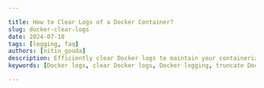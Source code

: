 ```yaml
---

title: How to Clear Logs of a Docker Container?
slug: docker-clear-logs
date: 2024-07-18
tags: [logging, faq]
authors: [nitin_gouda]
description: Efficiently clear Docker logs to maintain your containerized apps’ performance and reliability. Learn methods like truncating, deleting logs, using logging drivers, and automation techniques.
keywords: [Docker logs, clear Docker logs, Docker logging, truncate Docker logs, delete Docker logs, Docker log management, Docker log rotation, Docker logging drivers, automate Docker logs, Docker performance maintenance]

---
```


<head>
<script
    type="application/ld+json"
    dangerouslySetInnerHTML={{ __html: JSON.stringify({
  "@context": "https://schema.org",
  "@type": "TechArticle",
  "headline": "How to Clear Logs of a Docker Container?",
  "alternativeHeadline": "Efficiently clear Docker logs to maintain your containerized apps’ performance and reliability.",
  "author": {
    "@type": "Person",
    "name": "Nitin Gouda"
  },
  "publisher": {
    "@type": "Organization",
    "name": "SigNoz",
    "logo": {
      "@type": "ImageObject",
      "url": "https://signoz.io/img/SigNozLogo-orange.svg"
    }
  },
  "datePublished": "2024-07-18T00:00:00Z",
  "dateModified": "2024-07-18T00:00:00Z",
  "mainEntityOfPage": {
    "@type": "WebPage",
    "@id": "https://signoz.io/guides/docker-clear-logs/"
  },
  "description": "Efficiently clear Docker logs to maintain your containerized apps’ performance and reliability. Learn methods like truncating, deleting logs, using logging drivers, and automation techniques.",
  "keywords": "Docker logs, clear Docker logs, Docker logging, truncate Docker logs, delete Docker logs, Docker log management, Docker log rotation, Docker logging drivers, automate Docker logs, Docker performance maintenance",
  "articleSection": "Technology",
  "inLanguage": "en",
  "isPartOf": {
    "@type": "Blog",
    "name": "SigNoz Blog",
    "url": "https://signoz.io/blog/"
  },
  "about": [
    {
      "@type": "Thing",
      "name": "Docker Logs",
      "description": "Logs generated by Docker containers, capturing both standard output and standard error."
    },
    {
      "@type": "Thing",
      "name": "Log Management",
      "description": "Techniques and practices for efficiently handling log files generated by applications and systems."
    },
    {
      "@type": "Thing",
      "name": "Log Rotation",
      "description": "The process of managing log files by periodically archiving and clearing old logs."
    }
  ],
  "mentions": [
    {
      "@type": "SoftwareApplication",
      "name": "Docker",
      "applicationCategory": "Containerization Platform"
    },
    {
      "@type": "SoftwareApplication",
      "name": "SigNoz",
      "applicationCategory": "Observability Platform"
    }
  ],
  "mainEntity": {
    "@type": "FAQPage",
    "mainEntity": [
      {
        "@type": "Question",
        "name": "How to Clear Docker Logs for a Container?",
        "acceptedAnswer": {
          "@type": "Answer",
          "text": "To clear Docker logs for a specific container, you can truncate the log file using the following command:\ntruncate -s 0 /var/lib/docker/containers/<container_id>/<container_id>-json.log\nReplace <container_id> with the actual container ID."
        }
      },
      {
        "@type": "Question",
        "name": "How to Clear Logs of Running Docker Containers?",
        "acceptedAnswer": {
          "@type": "Answer",
          "text": "It's recommended to stop the running container before clearing logs to avoid potential issues. Use the following command to stop the container:\ndocker stop <container_id>\nThen, you can truncate or delete the log file as needed."
        }
      },
      {
        "@type": "Question",
        "name": "Clearing Docker Logs on a Schedule",
        "acceptedAnswer": {
          "@type": "Answer",
          "text": "You can use logrotate to schedule automatic log rotation for Docker logs. Create a logrotate configuration file in /etc/logrotate.d/ and specify the rotation rules for Docker container logs."
        }
      },
      {
        "@type": "Question",
        "name": "How to Safely Remove Docker Host Logs?",
        "acceptedAnswer": {
          "@type": "Answer",
          "text": "To safely remove Docker host logs, stop the Docker service and then delete the log files. Restart the Docker service after deletion to ensure uninterrupted operation:\nsudo systemctl stop docker\nsudo rm /var/lib/docker/containers/*/*.log\nsudo systemctl start docker"
        }
      },
      {
        "@type": "Question",
        "name": "Clearing Logs for a Specific Container",
        "acceptedAnswer": {
          "@type": "Answer",
          "text": "To clear logs for a specific container, use the truncate command to reset the log file:\ntruncate -s 0 /var/lib/docker/containers/<container_id>/<container_id>-json.log\nMake sure to replace <container_id> with the actual container ID."
        }
      },
      {
        "@type": "Question",
        "name": "Clearing Logs for All Containers",
        "acceptedAnswer": {
          "@type": "Answer",
          "text": "To clear logs for all containers, iterate through the log files and truncate each one:\nfor log in /var/lib/docker/containers/*/*.log; do truncate -s 0 \"$log\"; done\nThis will reset the logs for all containers running on the host."
        }
      }
    ]
  },
  "tutorial": {
    "@type": "HowTo",
    "name": "How to Clear Docker Logs",
    "step": [
      {
        "@type": "HowToStep",
        "name": "Stop Running Container",
        "text": "Run the below command to stop your running container(s):\ndocker stop <container_id>"
      },
      {
        "@type": "HowToStep",
        "name": "Truncate Log Files",
        "text": "To truncate log files from a Docker container, use the following command:\ntruncate -s 0 /var/lib/docker/containers/<container_id>/<container_id>-json.log\nReplace <container_id> with the ID of the actual container."
      },
      {
        "@type": "HowToStep",
        "name": "Delete Log Files",
        "text": "To delete a log file from a Docker container, use the following command:\nrm /var/lib/docker/containers/<container_id>/<container_id>-json.log\nOnce the log file is deleted, restart Docker to ensure uninterrupted operation:\nsudo systemctl restart docker"
      },
      {
        "@type": "HowToStep",
        "name": "Using Docker's Built-In Logging Drivers",
        "text": "Docker’s built-in logging drivers allow you to configure how logs are collected, stored, and forwarded. By default, Docker uses the json-file logging driver, which stores logs in JSON format on the local disk.\nTo configure the logging driver globally, edit the Docker daemon configuration file:\nsudo nano /etc/docker/daemon.json\nAdd or update the logging driver configuration to include log rotation options:\n{\n  \"log-driver\": \"json-file\",\n  \"log-opts\": {\n    \"max-size\": \"10m\",\n    \"max-file\": \"3\"\n  }\n}\nAfter making changes, restart the Docker daemon to apply them:\nsudo systemctl restart docker"
      },
      {
        "@type": "HowToStep",
        "name": "Using Logrotate",
        "text": "To clear Docker logs using Logrotate, create a Logrotate configuration file specifically for Docker logs in the /etc/logrotate.d/ directory:\nsudo nano /etc/logrotate.d/docker-container-logs\nAdd the below configuration in the file:\n/var/lib/docker/containers/*/*.log {\n    rotate 7\n    daily\n    compress\n    missingok\n    delaycompress\n    copytruncate\n    notifempty\n    create 0640 root root\n}\nYou can customize the Logrotate configuration further to suit your needs."
      },
      {
        "@type": "HowToStep",
        "name": "Automating Log Rotation using Docker Compose",
        "text": "If you are running your Docker containers using Docker Compose, you can directly configure log rotation in your Docker Compose file. Modify the docker-compose.yml file by adding logging configurations for each service.\nAfter configuring, start the containers using the below command:\ndocker compose up -d"
      },
      {
        "@type": "HowToStep",
        "name": "Monitor Docker Logs with SigNoz",
        "text": "To effectively monitor Docker logs, use SigNoz for end-to-end monitoring, troubleshooting, and alerting capabilities. Create a SigNoz Cloud account and set up OpenTelemetry Collector to send logs to SigNoz."
      }
    ]
  }
}) }}
  />
</head>


Clearing Docker logs is important for maintaining the performance and reliability of your containerized applications. Docker logs can grow rapidly, consuming significant amounts of disk space. If not cleared regularly, this can lead to disk space exhaustion, causing applications to fail or the host system to become unresponsive.

This guide discusses Docker logs, methods for clearing them, and how they can be monitored.

## Understanding Docker Logs

Docker logs are the output generated by applications running inside Docker containers, capturing both the standard output (stdout) and standard error (stderr). These logs provide visibility into application behavior, performance metrics, and error messages, essential for troubleshooting, monitoring, and operational insights.

<Figure src="/img/guides/2024/07/docker-clear-logs-Screenshot_2024-07-16_at_5.01.07_AM.webp" alt="Docker logs" caption="Docker logs" />


## Methods to Clear Docker Logs

There are different methods that can be used in clearing Docker logs which will be discussed in this section.

Note: It's recommended to stop running containers before clearing logs. This prevents potential issues and ensures no new logs are generated during the process.

Run the below command to stop your running container(s):

```docker
docker stop <container_id>
```

### 1. Truncating Log Files

Truncating log files is essential for reducing the storage space occupied by logs. This process becomes necessary when log files grow too large, potentially impacting the system or the application running on it. Truncation provides a quick fix for urgent disk space recovery or emergency maintenance.

To truncate log files from a Docker container, use the following command:

```bash
truncate -s 0 /var/lib/docker/containers/<container_id>/<container_id>-json.log
```

Replace `<container_id>` with the ID of the actual container.

### 2. Deleting Log Files

Deleting log files involves removing them entirely from the system. While this method helps manage disk space, it comes with inherent risks and considerations. Deleting a log file removes all stored log data, so it's crucial to ensure compliance with any regulatory or compliance requirements regarding log retention.

To delete a log file from a Docker container, use the following command:

```bash
rm /var/lib/docker/containers/<container_id>/<container_id>-json.log
```

Once the log file is deleted, restart Docker to ensure uninterrupted operation:

```bash
sudo systemctl restart docker
```

### 3. Using Docker's Built-In Logging Drivers

Docker’s built-in logging drivers allow you to configure how logs are collected, stored, and forwarded. By default, Docker uses the `json-file` logging driver, which stores logs in JSON format on the local disk. 

Here are some other available logging drivers:

- syslog: Sends logs to a syslog server.
- journald: Integrates with the systemd journal.
- awslogs: Sends logs to Amazon CloudWatch.

The `json-file` logging driver supports log rotation, automatically clearing old logs by limiting file size and count. You can configure the logging driver globally by editing the Docker daemon configuration file:

```bash
sudo nano /etc/docker/daemon.json
```

Add or update the logging driver configuration to include log rotation options:

```docker
{
  "log-driver": "json-file",
  "log-opts": {
    "max-size": "10m",
    "max-file": "3"
  }
}
```

After making changes, restart the Docker daemon to apply them:

```bash
sudo systemctl restart docker
```

Alternatively, you can apply these settings at the container level using the `docker run` command:

```docker
docker run --log-driver=json-file --log-opt max-size=10m --log-opt max-file=3 -d <my-container-id>
```

### 4. Using Logrotate

Logrotate is a powerful tool used to manage the log files generated by various services, including Docker. It assists in deleting, rotating, and compressing old log files to keep them from taking up too much disk space. Logrotate is typically managed by a daily cron job that executes the log rotation based on the defined configurations. 

To clear Docker logs using Logrotate, you need to create a Logrotate configuration file specifically for Docker logs in the `/etc/logrotate.d/` directory. This file will define how Logrotate should handle the log rotation for Docker containers.

```bash
sudo nano /etc/logrotate.d/docker-container-logs
```

 Add the below configuration in the file:

```bash
/var/lib/docker/containers/*/*.log {
    rotate 7
    daily
    compress
    missingok
    delaycompress
    copytruncate
    notifempty
    create 0640 root root
}
```

The above configuration instructs Logrotate on how to rotate Docker container logs. Here is a breakdown:

- `/var/lib/docker/containers/*/*.log`: This is the file pattern that matches all Docker container log files. The asterisks (*) act as wildcards, meaning this rule applies to all log files within any subdirectory of `/var/lib/docker/containers/`.
- `rotate 7`: Keep 7 rotations of the log files. Older logs will be removed after this number is reached.
- `daily`: Rotate logs daily.
- `compress`: Compress rotated logs using gzip.
- `missingok`: Don't throw an error if a log file doesn't exist.
- `delaycompress`: Delay compression until the next rotation cycle. This helps if an application is still writing to the original log file.
- `copytruncate`: Create a copy of the current log file, then empty the original. This is useful to avoid interrupting applications that are actively writing to the log.
- `notifempty`: Don't rotate the log if it's empty.
- `create 0640 root root`: Create new log files with the specified permissions (owner: root, group: root, permissions: 640 – read/write for owner, read for group).

You can customize the Logrotate configuration further to suit your needs. 

```bash
/var/lib/docker/containers/*/*.log {
    rotate 7
    daily
    compress
    missingok
    delaycompress
    copytruncate
    notifempty
    create 0640 root root
    size 100M
    maxage 30
    dateext
}
```

- size: Rotate the log file if it grows beyond a specified size (e.g., `size 100M`).
- maxage: Remove rotated logs older than a specified number of days (e.g., `maxage 30`).
- dateext: Append the date to the rotated log file name.

### 5. Automating Log Rotation using Docker Compose

If you are running your Docker containers using Docker Compose, you can directly configure log rotation in your Docker Compose file. This requires a specification for the logging driver and options such as max-size and max-file to control log rotation in each container.

An [example repository](https://github.com/SigNoz/opentelemetry-nodejs-example) has been provided with a Docker Compose configuration. Clone the repository and open the folder in your code editor.

```bash
git clone https://github.com/SigNoz/opentelemetry-nodejs-example.git
```

Modify the `docker-compose.yml` file by replacing its current contents with the provided configuration:

```docker
version: "3.8"
services:
  mongodb:
    image: mongo:latest
    ports:
      - "27017:27017"
    volumes:
      - mongo-data:/data/db
    networks:
      - myapp-network
    logging:
      driver: "json-file"
      options:
        max-size: "10m"
        max-file: "5"

  order:
    build: ./order-service
    ports:
      - "3001:3001"
    environment:
      - OTEL_TRACES_EXPORTER=otlp
      - OTEL_EXPORTER_OTLP_ENDPOINT=http://otel-collector:4318
      - OTEL_NODE_RESOURCE_DETECTORS=env,host,os
      - OTEL_SERVICE_NAME=order-service
      - NODE_OPTIONS=--require @opentelemetry/auto-instrumentations-node/register
    depends_on:
      - mongodb
      - otel-collector
    networks:
      - myapp-network
    logging:
      driver: "json-file"
      options:
        max-size: "10m"
        max-file: "5"

  payment:
    build: ./payment-service
    ports:
      - "3002:3002"
    environment:
      - OTEL_TRACES_EXPORTER=otlp
      - OTEL_EXPORTER_OTLP_ENDPOINT=http://otel-collector:4318
      - OTEL_NODE_RESOURCE_DETECTORS=env,host,os
      - OTEL_SERVICE_NAME=payment-service
      - NODE_OPTIONS=--require @opentelemetry/auto-instrumentations-node/register
    depends_on:
      - mongodb
      - otel-collector
    networks:
      - myapp-network
    logging:
      driver: "json-file"
      options:
        max-size: "10m"
        max-file: "5"

  product:
    build: ./product-service
    ports:
      - "3003:3003"
    environment:
      - OTEL_TRACES_EXPORTER=otlp
      - OTEL_EXPORTER_OTLP_ENDPOINT=http://otel-collector:4318
      - OTEL_NODE_RESOURCE_DETECTORS=env,host,os
      - OTEL_SERVICE_NAME=product-service
      - NODE_OPTIONS=--require @opentelemetry/auto-instrumentations-node/register
    depends_on:
      - mongodb
      - otel-collector
    networks:
      - myapp-network
    logging:
      driver: "json-file"
      options:
        max-size: "10m"
        max-file: "5"

  user:
    build: ./user-service
    ports:
      - "3004:3004"
    environment:
      - OTEL_TRACES_EXPORTER=otlp
      - OTEL_EXPORTER_OTLP_ENDPOINT=http://otel-collector:4318
      - OTEL_NODE_RESOURCE_DETECTORS=env,host,os
      - OTEL_SERVICE_NAME=user-service
      - NODE_OPTIONS=--require @opentelemetry/auto-instrumentations-node/register
    depends_on:
      - mongodb
      - otel-collector
    networks:
      - myapp-network
    logging:
      driver: "json-file"
      options:
        max-size: "10m"
        max-file: "5"

  otel-collector:
    image: otel/opentelemetry-collector-contrib:latest
    command: ["--config", "/etc/otel-collector-config.yaml"]
    volumes:
      - ./otel-collector-config.yaml:/etc/otel-collector-config.yaml:ro
    ports:
      - "4317:4317"
      - "4318:4318"
      - "8888:8888"
      - "2255:2255"
    environment:
      - OTEL_EXPORTER_OTLP_ENDPOINT=${OTEL_EXPORTER_OTLP_ENDPOINT}
      - SIGNOZ_INGESTION_KEY=${SIGNOZ_INGESTION_KEY}
    networks:
      - myapp-network
    logging:
      driver: "json-file"
      options:
        max-size: "10m"
        max-file: "5"

networks:
  myapp-network:

volumes:
  mongo-data:
```

From the above configuration, all the container services have been modified to use the `json-file` logging driver and are configured to rotate logs when each log file reaches 10MB, keeping a maximum of 5 rotated log files.

Start the containers using the below command:

```docker
docker compose up -d 
```

If all the containers start without any error, log rotation is successfully implemented. To check the logs, you can use Docker commands to monitor logs and verify rotation:

```docker
docker logs <container-name>
```

## Monitor your Docker Logs with SigNoz

To effectively monitor Docker logs, using an advanced observability platform like SigNoz can be highly beneficial. [SigNoz](https://signoz.io/) is an open-source observability tool that provides end-to-end monitoring, troubleshooting, and alerting capabilities for your applications and infrastructure.

Here's how you can leverage SigNoz for monitoring Docker logs:

1. Create a SigNoz Cloud Account

[SigNoz Cloud](https://signoz.io/teams/) provides a 30-day free trial period. This demo uses SigNoz Cloud, but you can choose to use the open-source version.

1. Add .env File to the Root Project Folder

In the root directory of your project folder, create a new file named `.env` and paste the below into it:

```yaml
OTEL_COLLECTOR_ENDPOINT=ingest.{region}.signoz.cloud:443
SIGNOZ_INGESTION_KEY=***
```

- `OTEL_COLLECTOR_ENDPOINT`: Specifies the address of the SigNoz collector where your application will send its telemetry data.
- `SIGNOZ_INGESTION_KEY`: Authenticates your application with the SigNoz collector.

Note: Replace `{region}` with your SigNoz region and `SIGNOZ_INGESTION_KEY` with your actual ingestion key.

To obtain the SigNoz ingestion key and region, navigate to the “Settings” page in your SigNoz dashboard. You will find the ingestion key and region under the “Ingestion Settings” tab.

<Figure src="/img/guides/2024/07/docker-clear-logs-Untitled.webp" alt="SigNoz Ingestion Settings Page" caption="SigNoz Ingestion Settings Page" />


1. Set Up the OpenTelemetry Collector Config

An [OTel Collector](https://signoz.io/blog/opentelemetry-collector-complete-guide/) is a vendor-agnostic service that receives, processes, and exports telemetry data (metrics, logs, and traces) from various sources to various destinations.

In the root of your project folder, create a file `otel-collector-config.yaml` and paste the below contents in it:

```yaml
receivers:
  tcplog/docker:
    listen_address: "0.0.0.0:2255"
    operators:
      - type: regex_parser
        regex: '^<([0-9]+)>[0-9]+ (?P<timestamp>[0-9]{4}-[0-9]{2}-[0-9]{2}T[0-9]{2}:[0-9]{2}:[0-9]{2}(\\.[0-9]+)?([zZ]|([\\+-])([01]\\d|2[0-3]):?([0-5]\\d)?)?) (?P<container_id>\\S+) (?P<container_name>\\S+) [0-9]+ - -( (?P<body>.*))?'
        timestamp:
          parse_from: attributes.timestamp
          layout: '%Y-%m-%dT%H:%M:%S.%LZ'
      - type: move
        from: attributes["body"]
        to: body
      - type: remove
        field: attributes.timestamp
      - type: filter
        id: signoz_logs_filter
        expr: 'attributes.container_name matches "^signoz-(logspout|frontend|alertmanager|query-service|otel-collector|otel-collector-metrics|clickhouse|zookeeper)"'

processors:
  batch:
    send_batch_size: 10000
    send_batch_max_size: 11000
    timeout: 10s

exporters:
  otlp:
    endpoint: ${env:OTEL_COLLECOTR_ENDPOINT}
    tls:
      insecure: false
    headers:
      "signoz-ingestion-key": ${env:SIGNOZ_INGESTION_KEY}

service:
  pipelines:
    logs:
      receivers: [tcplog/docker]
      processors: [batch]
      exporters: [otlp]
```

The above configuration sets up the OpenTelemetry Collector to listen on `0.0.0.0:2255` for incoming Docker logs over TCP and to parse and filter the logs using a regex parser. The logs are then processed in batches for optimized handling and exported securely via OTLP to the `OTEL_COLLECTOR_ENDPOINT` specified in your `.env` file.

4. Add Services to the Docker Compose File

In your Docker Compose file, add the below configuration:

```docker
  otel-collector:
    image: signoz/signoz-otel-collector:${OTELCOL_TAG:-0.79.7}
    container_name: signoz-otel-collector
    command:
      [
        "--config=/etc/otel-collector-config.yaml",
        "--feature-gates=-pkg.translator.prometheus.NormalizeName"
      ]
    volumes:
      - ./otel-collector-config.yaml:/etc/otel-collector-config.yaml
    environment:
      - OTEL_RESOURCE_ATTRIBUTES=host.name=signoz-host,os.type=linux
      - DOCKER_MULTI_NODE_CLUSTER=false
      - LOW_CARDINAL_EXCEPTION_GROUPING=false
    env_file:
      - ./.env
    ports:
      - "4317:4317" # OTLP gRPC receiver
      - "4318:4318" # OTLP HTTP receiver
    restart: on-failure

  logspout:
    image: "gliderlabs/logspout:v3.2.14"
    container_name: signoz-logspout
    volumes:
      - /etc/hostname:/etc/host_hostname:ro
      - /var/run/docker.sock:/var/run/docker.sock
    command: syslog+tcp://otel-collector:2255
    depends_on:
      - otel-collector
    restart: on-failure 
```

The above Docker Compose configuration sets up two services:

- `otel-collector`:
    - Uses the Signoz OpenTelemetry Collector image.
    - Mounts the `otel-collector-config.yaml` file into the container.
    - Uses environment variables from the `.env` file for configuration.
    - Exposes ports `4317` (OTLP gRPC receiver) and `4318` (OTLP HTTP receiver).
- `logspout`:
    - Uses the `gliderlabs/logspout` image to collect logs from other Docker containers.
    - Forwards logs to the `otel-collector` service on port `2255`.
    - Depends on the `otel-collector` service, ensuring it starts first so it can forward the logs to it.
1.  Start the Docker Compose file

Run the below command in your terminal to start the containers:

```docker
docker compose up -d 
```

If it runs without any error, navigate to your SigNoz Cloud. Under the “Logs” tab, you should see the incoming logs.

<Figure src="/img/guides/2024/07/docker-clear-logs-Screenshot_2024-07-17_at_4.08.17_PM.webp" alt="Docker logs sent to SigNoz" caption="Docker logs sent to SigNoz" />


## Conclusion

- Clearing Docker logs is crucial for maintaining the performance and reliability of your containerized applications.
- There are various methods to clear Docker logs like truncating log files, deleting log files, using Docker's built-in logging drivers, and employing tools like Logrotate.
- Each method has its use cases and considerations, allowing you to choose the best approach based on your specific requirements.
- Using `Logrotate` and `adding logging drivers` to Docker Compose file it becomes easy to automate the whole task.
- To manage your logs efficiently, use a centralized monitoring tool like SigNoz.

## FAQ

### How to Clear Docker Logs for a Container?

To clear Docker logs for a specific container, you can truncate the log file using the following command:

```bash
truncate -s 0 /var/lib/docker/containers/<container_id>/<container_id>-json.log
```

Replace `<container_id>` with the actual container ID.

### How to Clear Logs of Running Docker Containers?

It's recommended to stop the running container before clearing logs to avoid potential issues. Use the following command to stop the container:

```bash
docker stop <container_id>
```

Then, you can truncate or delete the log file as needed.

### Clearing Docker Logs on a Schedule

You can use `logrotate` to schedule automatic log rotation for Docker logs. Create a logrotate configuration file in `/etc/logrotate.d/` and specify the rotation rules for Docker container logs.

### How to Safely Remove Docker Host Logs?

To safely remove Docker host logs, stop the Docker service and then delete the log files. Restart the Docker service after deletion to ensure uninterrupted operation:

```bash
sudo systemctl stop docker
sudo rm /var/lib/docker/containers/*/*.log
sudo systemctl start docker
```

### Clearing Logs for a Specific Container

To clear logs for a specific container, use the `truncate` command to reset the log file:

```bash
truncate -s 0 /var/lib/docker/containers/<container_id>/<container_id>-json.log
```

Make sure to replace `<container_id>` with the actual container ID.

### Clearing Logs for All Containers

To clear logs for all containers, iterate through the log files and truncate each one:

```bash
for log in /var/lib/docker/containers/*/*.log; do truncate -s 0 "$log"; done
```

This will reset the logs for all containers running on the host.
